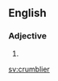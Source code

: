 ==English==

===Adjective===
{{head|en|adjective comparative form}}

# {{en-comparative of|crumbly}}

[[sv:crumblier]]
